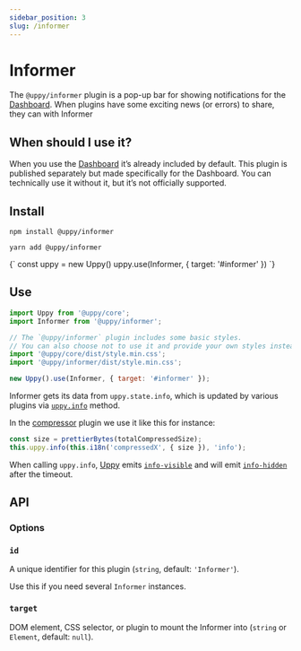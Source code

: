 ```yaml
---
sidebar_position: 3
slug: /informer
---
```




# Informer

The `@uppy/informer` plugin is a pop-up bar for showing notifications for the
[Dashboard](/docs/dashboard). When plugins have some exciting news (or errors)
to share, they can with Informer

## When should I use it?

When you use the [Dashboard](/docs/dashboard) it’s already included by default.
This plugin is published separately but made specifically for the Dashboard. You
can technically use it without it, but it’s not officially supported.

## Install

<Tabs>
  <TabItem value="npm" label="NPM" default>

```shell
npm install @uppy/informer
```

  </TabItem>

  <TabItem value="yarn" label="Yarn">

```shell
yarn add @uppy/informer
```

  </TabItem>

  <TabItem value="cdn" label="CDN">
    <UppyCdnExample>
      {`
        const uppy = new Uppy()
        uppy.use(Informer, { target: '#informer' })
      `}
    </UppyCdnExample>
  </TabItem>
</Tabs>

## Use

```js
import Uppy from '@uppy/core';
import Informer from '@uppy/informer';

// The `@uppy/informer` plugin includes some basic styles.
// You can also choose not to use it and provide your own styles instead.
import '@uppy/core/dist/style.min.css';
import '@uppy/informer/dist/style.min.css';

new Uppy().use(Informer, { target: '#informer' });
```

Informer gets its data from `uppy.state.info`, which is updated by various
plugins via [`uppy.info`](/docs/uppy#infomessage-type-duration) method.

In the [compressor](/docs/compressor) plugin we use it like this for instance:

```js
const size = prettierBytes(totalCompressedSize);
this.uppy.info(this.i18n('compressedX', { size }), 'info');
```

When calling `uppy.info`, [Uppy](/docs/uppy) emits
[`info-visible`](/docs/uppy#info-visible) and will emit
[`info-hidden`](/docs/uppy#info-hidden) after the timeout.

## API

### Options

### `id`

A unique identifier for this plugin (`string`, default: `'Informer'`).

Use this if you need several `Informer` instances.

### `target`

DOM element, CSS selector, or plugin to mount the Informer into (`string` or
`Element`, default: `null`).
